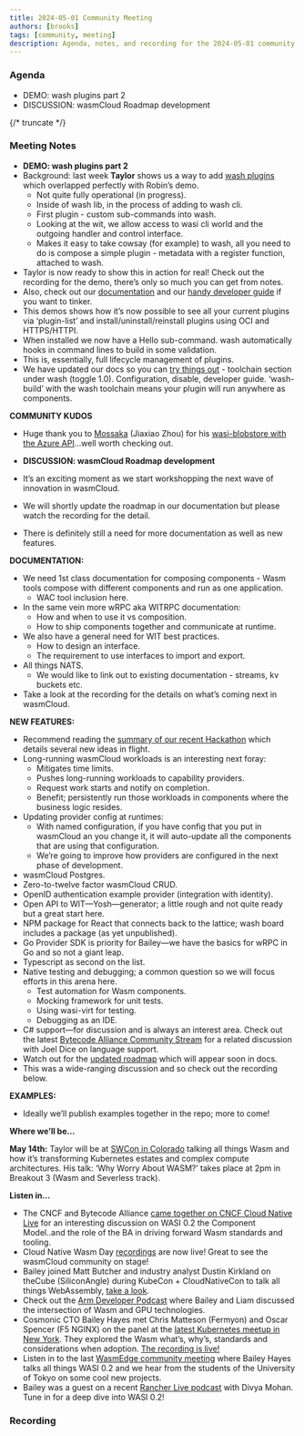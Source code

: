 ```yaml
---
title: 2024-05-01 Community Meeting
authors: [brooks]
tags: [community, meeting]
description: Agenda, notes, and recording for the 2024-05-01 community meeting
---
```



### Agenda

- DEMO: wash plugins part 2
- DISCUSSION: wasmCloud Roadmap development

{/* truncate */}

### Meeting Notes

- **DEMO: wash plugins part 2**
- Background: last week **Taylor** shows us a way to add [wash plugins](https://wasmcloud.com/docs/ecosystem/wash/plugins) which overlapped perfectly with Robin’s demo.
    - Not quite fully operational (in progress).
    - Inside of wash lib, in the process of adding to wash cli.
    - First plugin - custom sub-commands into wash.
    - Looking at the wit, we allow access to wasi cli world and the outgoing handler and control interface.
    - Makes it easy to take cowsay (for example) to wash, all you need to do is compose a simple plugin - metadata with a register function, attached to wash.
- Taylor is now ready to show this in action for real! Check out the recording for the demo, there’s only so much you can get from notes.
- Also, check out our [documentation](https://wasmcloud.com/docs/ecosystem/wash/plugins) and our [handy developer guide](https://wasmcloud.com/docs/ecosystem/wash/plugin_developer) if you want to tinker.
- This demos shows how it’s now possible to see all your current plugins via ‘plugin-list’ and install/uninstall/reinstall plugins using OCI and HTTPS/HTTPI.
- When installed we now have a Hello sub-command. wash automatically hooks in command lines to build in some validation.
- This is, essentially, full lifecycle management of plugins.
- We have updated our docs so you can [try things out](https://wasmcloud.com/docs/ecosystem/wash/plugin_developer) - toolchain section under wash (toggle 1.0). Configuration, disable, developer guide. ‘wash-build’ with the wash toolchain means your plugin will run anywhere as components.

**COMMUNITY KUDOS**

- Huge thank you to [Mossaka](https://github.com/Mossaka) (Jiaxiao Zhou) for his [wasi-blobstore with the Azure API](https://github.com/wasmCloud/wasmCloud/pull/1694)...well worth checking out.

- **DISCUSSION: wasmCloud Roadmap development**
- It’s an exciting moment as we start workshopping the next wave of innovation in wasmCloud.
- We will shortly update the roadmap in our documentation but please watch the recording for the detail.
- There is definitely still a need for more documentation as well as new features.

**DOCUMENTATION:**

- We need 1st class documentation for composing components - Wasm tools compose with different components and run as one application.
    - WAC tool inclusion here.
- In the same vein more wRPC aka WITRPC documentation:
    - How and when to use it vs composition.
    - How to ship components together and communicate at runtime.
- We also have a general need for WIT best practices.
    - How to design an interface.
    - The requirement to use interfaces to import and export.
- All things NATS.
    - We would like to link out to existing documentation - streams, kv buckets etc.
- Take a look at the recording for the details on what’s coming next in wasmCloud.

**NEW FEATURES:**

- Recommend reading the [summary of our recent Hackathon](https://wasmcloud.com/blog/hackathon-llama-3-wit2wadm) which details several new ideas in flight.
- Long-running wasmCloud workloads is an interesting next foray:
    - Mitigates time limits.
    - Pushes long-running workloads to capability providers.
    - Request work starts and notify on completion.
    - Benefit; persistently run those workloads in components where the business logic resides.
- Updating provider config at runtimes:
    - With named configuration, if you have config that you put in wasmCloud an you change it, it will auto-update all the components that are using that configuration.
    - We’re going to improve how providers are configured in the next phase of development.
- wasmCloud Postgres.
- Zero-to-twelve factor wasmCloud CRUD.
- OpenID authentication example provider (integration with identity).
- Open API to WIT—Yosh—generator; a little rough and not quite ready but a great start here.
- NPM package for React that connects back to the lattice; wash board includes a package (as yet unpublished).
- Go Provider SDK is priority for Bailey—we have the basics for wRPC in Go and so not a giant leap.
- Typescript as second on the list.
- Native testing and debugging; a common question so we will focus efforts in this arena here.
    - Test automation for Wasm components.
    - Mocking framework for unit tests.
    - Using wasi-virt for testing.
    - Debugging as an IDE.
- C# support—for discussion and is always an interest area. Check out the latest [Bytecode Alliance Community Stream](https://www.youtube.com/watch?v=qqLAUz3-W3k) for a related discussion with Joel Dice on language support.
- Watch out for the [updated roadmap](https://wasmcloud.com/docs/roadmap/) which will appear soon in docs.
- This was a wide-ranging discussion and so check out the recording below.

**EXAMPLES:**

- Ideally we’ll publish examples together in the repo; more to come!

**Where we’ll be…**

**May 14th:** Taylor will be at [SWCon in Colorado](https://www.sw2con.com/#agenda) talking all things Wasm and how it’s transforming Kubernetes estates and complex compute architectures. His talk: ‘Why Worry About WASM?’ takes place at 2pm in Breakout 3 (Wasm and Severless track).

**Listen in…**

- The CNCF and Bytecode Alliance [came together on CNCF Cloud Native Live](https://www.youtube.com/watch?v=5Nv51foQ1mQ) for an interesting discussion on WASI 0.2 the Component Model..and the role of the BA in driving forward Wasm standards and tooling.
- Cloud Native Wasm Day [recordings](https://youtube.com/playlist?list=PLj6h78yzYM2MQteKoXxICTWiUdZYEw6RI&feature=shared) are now live! Great to see the wasmCloud community on stage!
- Bailey joined Matt Butcher and industry analyst Dustin Kirkland on theCube (SiliconAngle) during KubeCon + CloudNativeCon to talk all things WebAssembly, [take a look](https://www.youtube.com/watch?v=XU4TVukPs8g).
- Check out the [Arm Developer Podcast](https://www.youtube.com/watch?v=iDTHXGuqXAI) where Bailey and Liam discussed the intersection of Wasm and GPU technologies.
- Cosmonic CTO Bailey Hayes met Chris Matteson (Fermyon) and Oscar Spencer (F5 NGINX) on the panel at the [latest Kubernetes meetup in New York](https://www.meetup.com/new-york-kubernetes-meetup/events/297886914/). They explored the Wasm what’s, why’s, standards and considerations when adoption. [The recording is live!](https://youtu.be/ThcQNR-aVvI)
- Listen in to the last [WasmEdge community meeting](https://youtu.be/ttiE7g2Ojuk) where Bailey Hayes talks all things WASI 0.2 and we hear from the students of the University of Tokyo on some cool new projects.
- Bailey was a guest on a recent [Rancher Live podcast](https://www.youtube.com/watch?v=SPdzvL59tIA) with Divya Mohan. Tune in for a deep dive into WASI 0.2!

### Recording

<ReactPlayer url='https://www.youtube.com/watch?v=WP7UyarzYms' controls />
